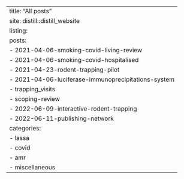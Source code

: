 ---
title: "All posts"
site: distill::distill_website
listing:
  posts:
    - 2021-04-06-smoking-covid-living-review
    - 2021-04-06-smoking-covid-hospitalised
    - 2021-04-23-rodent-trapping-pilot
    - 2021-04-06-luciferase-immunoprecipitations-system
    - trapping_visits
    - scoping-review
    - 2022-06-09-interactive-rodent-trapping
    - 2022-06-11-publishing-network
categories:
    - lassa
    - covid
    - amr
    - miscellaneous
---